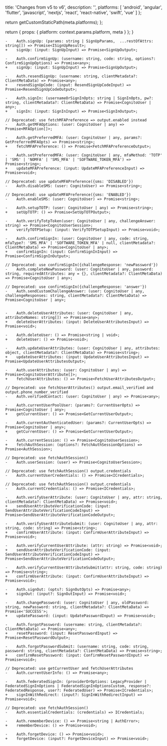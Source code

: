 
  title: 'Changes from v5 to v6',
  description: '',
  platforms: [
    'android',
    'angular',
    'flutter',
    'javascript',
    'nextjs',
    'react',
    'react-native',
    'swift',
    'vue'
  ]
};

  return getCustomStaticPath(meta.platforms);
};

  return {
    props: {
      platform: context.params.platform,
      meta
    }
  };
}

```
-    Auth.signUp: (params: string | SignUpParams,  ...restOfAttrs: string[]) => Promise<ISignUpResult>;
+    signUp: (input: SignUpInput) => Promise<SignUpOutput>;

-    Auth.confirmSignUp: (username: string, code: string, options?: ConfirmSignUpOptions) => Promise<any>;
+    signUp: (input: SignUpInput) => Promise<SignUpOutput>;

-    Auth.resendSignUp: (username: string, clientMetadata?: ClientMetaData) => Promise<any>;
+    resendSignUpCode: (input: ResendSignUpCodeInput) => Promise<ResendSignUpCodeOutput>;

-    Auth.signIn: (usernameOrSignInOpts: string | SignInOpts, pw?: string, clientMetadata?: ClientMetaData) => Promise<CognitoUser | any>;
+    signIn: (input: SignInInput) => Promise<SignInOutput>;

// Deprecated: use fetchMFAPreference => output.enabled instead 
-    Auth.getMFAOptions: (user: CognitoUser | any) => Promise<MFAOption[]>;

-    Auth.getPreferredMFA: (user: CognitoUser | any, params?: GetPreferredMFAOpts) => Promise<string>;
+    fetchMFAPreference: () => Promise<FetchMFAPreferenceOutput>;

-    Auth.setPreferredMFA: (user: CognitoUser | any, mfaMethod: 'TOTP' | 'SMS' | 'NOMFA' | 'SMS_MFA' | 'SOFTWARE_TOKEN_MFA') => Promise<string>;
+    updateMFAPreference: (input: UpdateMFAPreferenceInput) => Promise<void>;

// Deprecated: use updateMFAPreference({sms: 'DISABLED'})
-    Auth.disableSMS: (user: CognitoUser) => Promise<string>;
     
// Deprecated: use updateMFAPreference({sms: 'ENABLED'})
-    Auth.enableSMS: (user: CognitoUser) => Promise<string>;

-    Auth.setupTOTP: (user: CognitoUser | any) => Promise<string>;
+    setUpTOTP: () => Promise<SetUpTOTPOutput>;

-    Auth.verifyTotpToken(user: CognitoUser | any, challengeAnswer: string) => Promise<CognitoUserSession>;
+    verifyTOTPSetup: (input: VerifyTOTPSetupInput) => Promise<void>;

-    Auth.confirmSignIn: (user: CognitoUser | any, code: string, mfaType?: 'SMS_MFA' | 'SOFTWARE_TOKEN_MFA' | null, clientMetadata?: ClientMetaData) => Promise<CognitoUser | any>;
+    confirmSignIn: (input: ConfirmSignInInput) => Promise<ConfirmSignInOutput>;

// Deprecated: use confirmSignIn({challengeResponse: 'newPassword'})
-    Auth.completeNewPassword: (user: CognitoUser | any, password: string, requiredAttributes: any = {}, clientMetadata?: ClientMetaData) => Promise<CognitoUser | any>;

// Deprecated: use confirmSignIn({challengeResponse: 'answer'})
-    Auth.sendCustomChallengeAnswer: (user: CognitoUser | any, challengeResponses: string, clientMetadata?: ClientMetaData) => Promise<CognitoUser | any>;


-    Auth.deleteUserAttributes: (user: CognitoUser | any, attributeNames: string[]) => Promise<any>;
+    deleteUserAttributes: (input: DeleteUserAttributesInput) => Promise<void>;

-    Auth.deleteUser: () => Promise<string | void>;
+    deleteUser: () => Promise<void>;

-    Auth.updateUserAttributes: (user: CognitoUser | any, attributes: object, clientMetadata?: ClientMetaData) => Promise<string>;
+    updateUserAttributes: (input: UpdateUserAttributesInput) => Promise<UpdateUserAttributesOutput>;

-    Auth.userAttributes: (user: CognitoUser | any) => Promise<CognitoUserAttribute[]>;
+    fetchUserAttributes: () => Promise<FetchUserAttributesOutput>;

// Deprecated: use fetchUserAttributes() output.email_verified and output.phone_number_verified
-    Auth.verifiedContact: (user: CognitoUser | any) => Promise<any>;
     
-    Auth.currentUserPoolUser: (params?: CurrentUserOpts) => Promise<CognitoUser | any>;
+    getCurrentUser: () => Promise<GetCurrentUserOutput>;

-    Auth.currentAuthenticatedUser: (params?: CurrentUserOpts) => Promise<CognitoUser | any>;
+    getCurrentUser: () => Promise<GetCurrentUserOutput>;

-    Auth.currentSession: () => Promise<CognitoUserSession>;
+    fetchAuthSession: (options?: FetchAuthSessionOptions) => Promise<AuthSession>;

// Deprecated: use fetchAuthSession()
-    Auth.userSession: (user) => Promise<CognitoUserSession>;

// Deprecated: use fetchAuthSession() output.credentials    
-    Auth.currentUserCredentials: () => Promise<ICredentials>;

// Deprecated: use fetchAuthSession() output.credentials
-    Auth.currentCredentials: () => Promise<ICredentials>;

-    Auth.verifyUserAttribute: (user: CognitoUser | any, attr: string, clientMetadata?: ClientMetaData) => Promise<void>;
+    sendUserAttributeVerificationCode: (input: SendUserAttributeVerificationCodeInput) => Promise<SendUserAttributeVerificationCodeOutput>;

-    Auth.verifyUserAttributeSubmit: (user: CognitoUser | any, attr: string, code: string) => Promise<string>;
+    confirmUserAttribute: (input: ConfirmUserAttributeInput) => Promise<void>;

-    Auth.verifyCurrentUserAttribute: (attr: string) => Promise<void>;
+    sendUserAttributeVerificationCode: (input: SendUserAttributeVerificationCodeInput) => Promise<SendUserAttributeVerificationCodeOutput>;

-    Auth.verifyCurrentUserAttributeSubmit(attr: string, code: string) => Promise<string>;
+    confirmUserAttribute: (input: ConfirmUserAttributeInput) => Promise<void>;

-    Auth.signOut: (opts?: SignOutOpts) => Promise<any>;
+    signOut: (input?: SignOutInput) => Promise<void>;

-    Auth.changePassword: (user: CognitoUser | any, oldPassword: string, newPassword: string, clientMetadata?: ClientMetaData) => Promise<'SUCCESS'>;
+    updatePassword: (input: UpdatePasswordInput) => Promise<void>;

-    Auth.forgotPassword: (username: string, clientMetadata?: ClientMetaData) => Promise<any>;
+    resetPassword: (input: ResetPasswordInput) => Promise<ResetPasswordOutput>;

-    Auth.forgotPasswordSubmit: (username: string, code: string, password: string, clientMetadata?: ClientMetaData) => Promise<string>;
+    confirmResetPassword: (input: ConfirmResetPasswordInput) => Promise<void>;

// Deprecated: use getCurrentUser and fetchUserAttributes
-    Auth.currentUserInfo: () => Promise<any>;

-    Auth.federatedSignIn: (providerOrOptions: LegacyProvider | FederatedSignInOptions | FederatedSignInOptionsCustom, response?: FederatedResponse, user?: FederatedUser) => Promise<ICredentials>;
+    signInWithRedirect: (input?: SignInWithRedirectInput) => Promise<void>;

// Deprecated: use fetchAuthSession()
-    Auth.essentialCredentials: (credentials) => ICredentials;

-    Auth.rememberDevice: () => Promise<string | AuthError>;
+    rememberDevice: () => Promise<void>;

-    Auth.forgetDevice: () => Promise<void>;
+    forgetDevice: (input?: ForgetDeviceInput) => Promise<void>;
```
